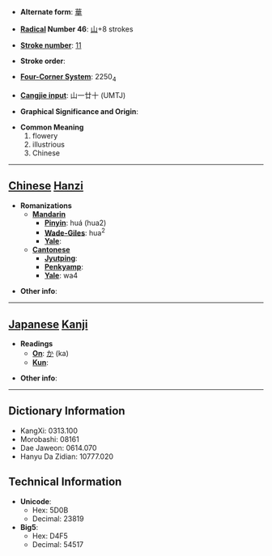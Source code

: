 * '''Alternate form''': [[華]]

* '''[[Wiktionary:Chinese radical index| Radical]] Number 46''': [[Wiktionary:Chinese radical index 山|山]]+8 strokes

* '''[[Wiktionary:Chinese total strokes index|Stroke number]]''': [[Wiktionary:Chinese total strokes index 11|11]]

* '''Stroke order''': 

* '''[[Wiktionary:Chinese four corner index|Four-Corner System]]''': 2250<sub>4</sub>

* '''[[Wiktionary:Chinese Cangjie index|Cangjie input]]''': 山一廿十 (UMTJ)

* '''Graphical Significance and Origin''': 

* '''Common Meaning'''
*#flowery
*# illustrious
*# Chinese


----

== [[Chinese]] [[Hanzi]] ==

* '''Romanizations'''
** '''[[Mandarin]]'''
*** '''[[Pinyin]]''': huá (hua2)
*** '''[[Wade-Giles]]''': hua<sup>2</sup>
*** '''[[Yale]]''': 
** '''[[Cantonese]]'''
*** '''[[Jyutping]]''':
*** '''[[Penkyamp]]''': 
*** '''[[Yale]]''': wa4

* '''Other info''': 

----

== [[Japanese]] [[Kanji]] ==

* '''Readings'''
** '''[[On]]''': [[か]] (ka)
** '''[[Kun]]''': 

* '''Other info''':  

----

== Dictionary Information ==

* KangXi: 0313.100
* Morobashi: 08161
* Dae Jaweon: 0614.070
* Hanyu Da Zidian: 10777.020

== Technical Information ==

* '''Unicode''':
** Hex: 5D0B
** Decimal: 23819
* '''Big5''':
** Hex: D4F5
** Decimal: 54517